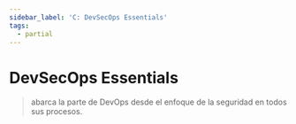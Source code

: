 ```yaml
---
sidebar_label: 'C: DevSecOps Essentials'
tags:
  - partial
---
```


# DevSecOps Essentials
  
  >abarca la parte de DevOps desde el enfoque de la seguridad en todos sus procesos.



